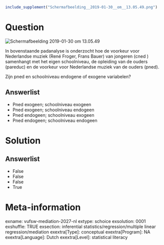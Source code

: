 ```r
include_supplement("Schermafbeelding__2019-01-30__om__13.05.49.png")
```

Question
========
<img src="Schermafbeelding__2019-01-30__om__13.05.49.png"
class="fr-fic fr-dii tvcss_2"
alt="Schermafbeelding 2019-01-30 om 13.05.49" />  
  
In bovenstaande padanalyse is onderzocht hoe de voorkeur voor
Nederlandse muziek (René Froger, Frans Bauer) van jongeren (cned )
samenhangt met het eigen schoolniveau, de opleiding van de ouders
(pareduc) en de voorkeur voor Nederlandse muziek van de ouders (pned).  
  
Zijn pned en schoolniveau endogene of exogene variabelen?

Answerlist
----------
* Pned exogeen; schoolniveau exogeen
* Pned exogeen; schoolniveau endogeen
* Pned endogeen; schoolniveau exogeen
* Pned endogeen; schoolniveau endogeen

Solution
========










Answerlist
----------
* False
* False
* False
* True

Meta-information
================
exname: vufsw-mediation-2027-nl
extype: schoice
exsolution: 0001
exshuffle: TRUE
exsection: inferential statistics/regression/multiple linear regression/mediation
exextra[Type]: conceptual
exextra[Program]: NA
exextra[Language]: Dutch
exextra[Level]: statistical literacy

